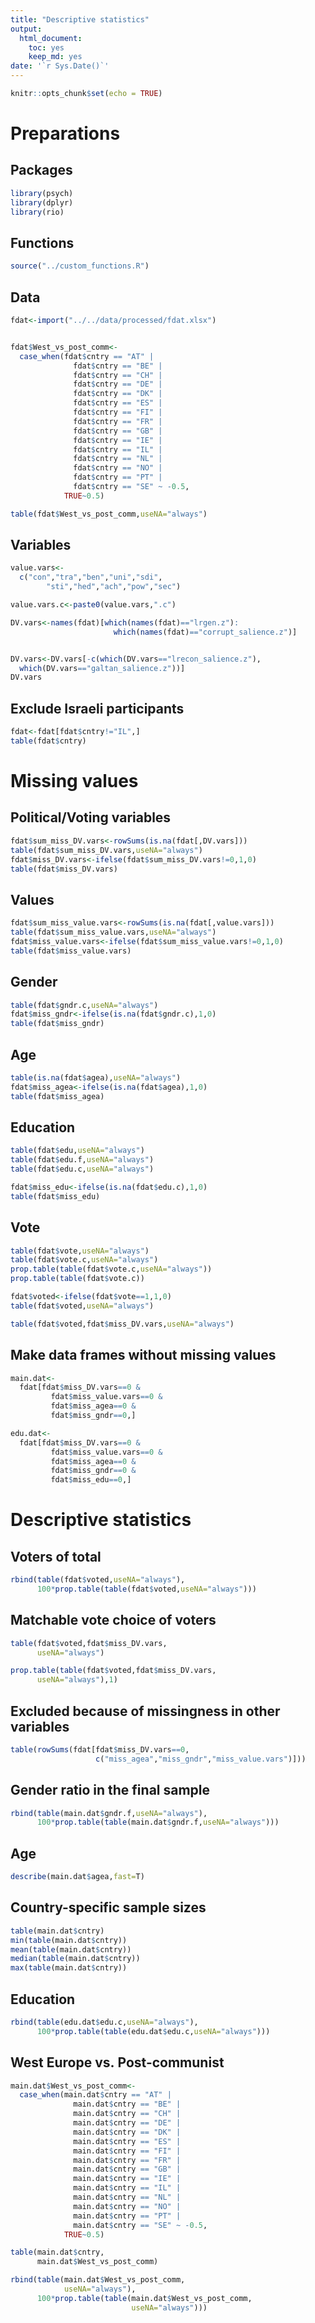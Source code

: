 ```yaml
---
title: "Descriptive statistics"
output: 
  html_document: 
    toc: yes
    keep_md: yes
date: '`r Sys.Date()`'
---
```


```r
knitr::opts_chunk$set(echo = TRUE)
```

# Preparations

## Packages

```r
library(psych)
library(dplyr)
library(rio)
```

## Functions

```r
source("../custom_functions.R")
```

## Data

```r
fdat<-import("../../data/processed/fdat.xlsx")


fdat$West_vs_post_comm<-
  case_when(fdat$cntry == "AT" |
              fdat$cntry == "BE" |
              fdat$cntry == "CH" |
              fdat$cntry == "DE" |
              fdat$cntry == "DK" |
              fdat$cntry == "ES" |
              fdat$cntry == "FI" |
              fdat$cntry == "FR" |
              fdat$cntry == "GB" |
              fdat$cntry == "IE" |
              fdat$cntry == "IL" |
              fdat$cntry == "NL" |
              fdat$cntry == "NO" |
              fdat$cntry == "PT" |
              fdat$cntry == "SE" ~ -0.5,
            TRUE~0.5)

table(fdat$West_vs_post_comm,useNA="always")

```

## Variables

```r

value.vars<-
  c("con","tra","ben","uni","sdi",
        "sti","hed","ach","pow","sec")

value.vars.c<-paste0(value.vars,".c")

DV.vars<-names(fdat)[which(names(fdat)=="lrgen.z"):
                       which(names(fdat)=="corrupt_salience.z")]


DV.vars<-DV.vars[-c(which(DV.vars=="lrecon_salience.z"),
  which(DV.vars=="galtan_salience.z"))]
DV.vars
```

## Exclude Israeli participants

```r
fdat<-fdat[fdat$cntry!="IL",]
table(fdat$cntry)
```

# Missing values

## Political/Voting variables

```r

fdat$sum_miss_DV.vars<-rowSums(is.na(fdat[,DV.vars]))
table(fdat$sum_miss_DV.vars,useNA="always")
fdat$miss_DV.vars<-ifelse(fdat$sum_miss_DV.vars!=0,1,0)
table(fdat$miss_DV.vars)

```

## Values

```r

fdat$sum_miss_value.vars<-rowSums(is.na(fdat[,value.vars]))
table(fdat$sum_miss_value.vars,useNA="always")
fdat$miss_value.vars<-ifelse(fdat$sum_miss_value.vars!=0,1,0)
table(fdat$miss_value.vars)

```

## Gender

```r

table(fdat$gndr.c,useNA="always")
fdat$miss_gndr<-ifelse(is.na(fdat$gndr.c),1,0)
table(fdat$miss_gndr)

```

## Age

```r

table(is.na(fdat$agea),useNA="always")
fdat$miss_agea<-ifelse(is.na(fdat$agea),1,0)
table(fdat$miss_agea)

```

## Education

```r

table(fdat$edu,useNA="always")
table(fdat$edu.f,useNA="always")
table(fdat$edu.c,useNA="always")

fdat$miss_edu<-ifelse(is.na(fdat$edu.c),1,0)
table(fdat$miss_edu)
```

## Vote

```r
table(fdat$vote,useNA="always")
table(fdat$vote.c,useNA="always")
prop.table(table(fdat$vote.c,useNA="always"))
prop.table(table(fdat$vote.c))

fdat$voted<-ifelse(fdat$vote==1,1,0)
table(fdat$voted,useNA="always")

table(fdat$voted,fdat$miss_DV.vars,useNA="always")
```

## Make data frames without missing values

```r
main.dat<-
  fdat[fdat$miss_DV.vars==0 &
         fdat$miss_value.vars==0 &
         fdat$miss_agea==0 &
         fdat$miss_gndr==0,]

edu.dat<-
  fdat[fdat$miss_DV.vars==0 &
         fdat$miss_value.vars==0 &
         fdat$miss_agea==0 &
         fdat$miss_gndr==0 &
         fdat$miss_edu==0,]
```

# Descriptive statistics

## Voters of total

```r
rbind(table(fdat$voted,useNA="always"),
      100*prop.table(table(fdat$voted,useNA="always")))

```

## Matchable vote choice of voters

```r
table(fdat$voted,fdat$miss_DV.vars,
      useNA="always")

prop.table(table(fdat$voted,fdat$miss_DV.vars,
      useNA="always"),1)

```

## Excluded because of missingness in other variables

```r
table(rowSums(fdat[fdat$miss_DV.vars==0,
                   c("miss_agea","miss_gndr","miss_value.vars")]))

```

## Gender ratio in the final sample

```r
rbind(table(main.dat$gndr.f,useNA="always"),
      100*prop.table(table(main.dat$gndr.f,useNA="always")))

```

## Age

```r
describe(main.dat$agea,fast=T)
```

## Country-specific sample sizes

```r
table(main.dat$cntry)
min(table(main.dat$cntry))
mean(table(main.dat$cntry))
median(table(main.dat$cntry))
max(table(main.dat$cntry))

```

## Education

```r
rbind(table(edu.dat$edu.c,useNA="always"),
      100*prop.table(table(edu.dat$edu.c,useNA="always")))
```

## West Europe vs. Post-communist

```r
main.dat$West_vs_post_comm<-
  case_when(main.dat$cntry == "AT" |
              main.dat$cntry == "BE" |
              main.dat$cntry == "CH" |
              main.dat$cntry == "DE" |
              main.dat$cntry == "DK" |
              main.dat$cntry == "ES" |
              main.dat$cntry == "FI" |
              main.dat$cntry == "FR" |
              main.dat$cntry == "GB" |
              main.dat$cntry == "IE" |
              main.dat$cntry == "IL" |
              main.dat$cntry == "NL" |
              main.dat$cntry == "NO" |
              main.dat$cntry == "PT" |
              main.dat$cntry == "SE" ~ -0.5,
            TRUE~0.5)

table(main.dat$cntry,
      main.dat$West_vs_post_comm)

rbind(table(main.dat$West_vs_post_comm,
            useNA="always"),
      100*prop.table(table(main.dat$West_vs_post_comm,
                           useNA="always")))
```
